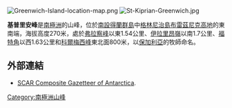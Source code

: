 [[Image:Greenwich-Island-location-map.png|thumb]]
[[Image:St-Kiprian-Greenwich.jpg|thumb]]

'''基普里安峰'''是[[南極洲|南極洲]]的山峰，位於[[南設得蘭群島|南設得蘭群島]]中[[格林尼治島|格林尼治島]][[布雷茲尼克高地|布雷茲尼克高地]]的東南端，海拔高度270米，處於[[弗拉察峰|弗拉察峰]]以東1.54公里、[[伊拉里昂嶺|伊拉里昂嶺]]以南1.7公里、[[福特角|福特角]]以西1.63公里和[[科爾梅西峰|科爾梅西峰]]東北面800米，以[[保加利亞|保加利亞]]的牧師命名。

{{coord|62|32|23.4|S|59|36|22|W|display=title}}

==外部連結==
* [http://data.aad.gov.au/aadc/gaz/scar/ SCAR Composite Gazetteer of Antarctica]{{WebCite|url=https://www.webcitation.org/5ug2CfC7m?url=http://data.aad.gov.au/aadc/gaz/scar/ |date=20101202140255 |dateformat=iso }}.

{{Antarctica-geo-stub}}
[[Category:南極洲山峰|Category:南極洲山峰]]